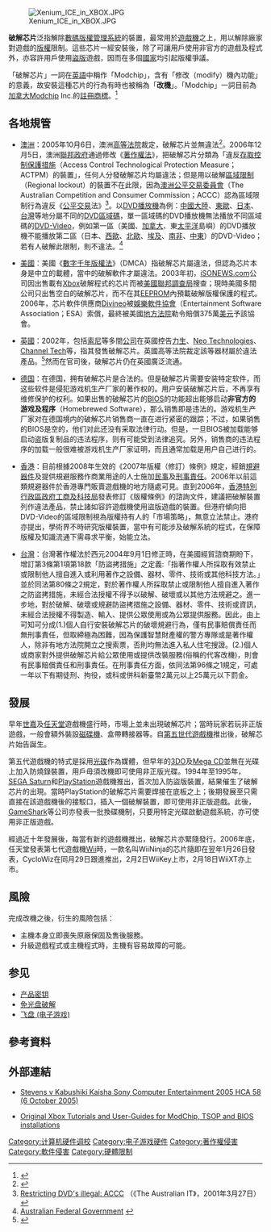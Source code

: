 [[File:Xenium_ICE_in_XBOX.JPG|thumb]]

'''破解芯片'''泛指解除[[數碼版權管理系統|數碼版權管理系統]]的裝置，最常用於[[遊戲機|遊戲機]]之上，用以解除廠家對遊戲的[[版權|版權]]限制。這些芯片一經安裝後，除了可讓用戶使用非官方的遊戲及程式外，亦容許用戶使用[[盜版|盜版]]遊戲，因而在多個[[國家|國家]]均引起版權爭議。

「破解芯片」一詞在[[英語|英語]]中稱作「Modchip」，含有「修改（modify）機內功能」的意義，故安裝這種芯片的行為有時也被稱為「'''改機'''」。「Modchip」一詞目前為[[加拿大|加拿大]]Modchip Inc.的[[註冊商標|註冊商標]]。<ref>[http://strategis.ic.gc.ca/app/cipo/trademarks/search/viewTrademark.do;jsessionid=0000TtvxsaRK3G9g8VvPOLa_pI_:vjite1ad?language=eng&fileNumber=1146378&extension=0&startingDocumentIndexOnPage=1 ]</ref>

==各地規管==
* [[澳洲|澳洲]]：2005年10月6日，澳洲[[高等法院|高等法院]]裁定，破解芯片並無違法<ref>{{Cite web |url=http://en.wikinews.org/wiki/Australia%27s_High_Court_rules_mod-chips_are_legal |title=存档副本 |accessdate=2007-02-28 |archive-date=2006-09-13 |archive-url=https://web.archive.org/web/20060913000000/http://en.wikinews.org/wiki/Australia%27s_High_Court_rules_mod-chips_are_legal |dead-url=no }}</ref>。2006年12月5日，澳洲[[聯邦政府|聯邦政府]]通過修改《[[著作權法|著作權法]]》，把破解芯片分類為「違反[[存取控制保護措施|存取控制保護措施]]（Access Control Technological Protection Measure；ACTPM）的裝置」，任何人分發破解芯片均屬違法；但是用以破解[[區域限制|區域限制]]（Regional lockout）的裝置不在此限，因為[[澳洲公平交易委員會|澳洲公平交易委員會]]（The Australian Competition and Consumer Commission；ACCC）認為區域限制行為違反《[[公平貿易|公平交易]]法》<ref>[http://www.consensus.com.au/ITWritersAwards/ITWarchive/ITWentries02/C1CaitlinFitzsimmons.htm Restricting DVD's illegal: ACCC] {{Wayback|url=http://www.consensus.com.au/ITWritersAwards/ITWarchive/ITWentries02/C1CaitlinFitzsimmons.htm |date=20070616153646 }}（《The Australian IT》，2001年3月27日）</ref>。以[[DVD播放機|DVD播放機]]為例：[[中國大陸|中國大陸]]、[[東歐|東歐]]、[[日本|日本]]、[[台灣|台灣]]等地分屬不同的[[DVD區域碼|DVD區域碼]]，單一區域碼的DVD播放機無法播放不同區域碼的[[DVD-Video|DVD-Video]]，例如第一區（美國、[[加拿大|加拿大]]、東[[太平洋|太平洋]]島嶼）的DVD播放機不能播放第二區（日本、[[西歐|西歐]]、[[北歐|北歐]]、[[埃及|埃及]]、[[南非|南非]]、[[中東|中東]]）的DVD-Video；若有人破解此限制，則不違法。<ref>[http://www.ag.gov.au/agd/WWW/MinisterRuddockHome.nsf/Page/Media_Releases_2006_Fourth_Quarter_2272006_-_6_December_2006_-_Australia_leads_the_way_on_Copyright_Reform Australian Federal Government] {{webarchive|url=https://web.archive.org/web/20070206051501/http://www.ag.gov.au/agd/WWW/MinisterRuddockHome.nsf/Page/Media_Releases_2006_Fourth_Quarter_2272006_-_6_December_2006_-_Australia_leads_the_way_on_Copyright_Reform |date=2007-02-06 }}</ref>

* [[美國|美國]]：美國《[[數字千年版權法|數字千年版權法]]》（DMCA）指破解芯片屬違法，但認為芯片本身是中立的載體，當中的破解軟件才屬違法。2003年初，[[The_iSO_News|iSONEWS.com]]公司因出售載有[[Xbox|Xbox]]破解程式的芯片而被[[美國聯邦調查局|美國聯邦調查局]]搜查；現時美國多間公司只出售空白的破解芯片，而不在其[[EEPROM|EEPROM]]內預載破解版權保護的程式。2006年，芯片軟件供應商[[Divineo|Divineo]]被[[娛樂軟件協會|娛樂軟件協會]]（Entertainment Software Association；ESA）索償，最終被美國[[地方法院|地方法院]]勒令賠償375萬[[美元|美元]]予該協會。

* [[英國|英國]]：2002年，包括[[索尼|索尼]]等多間[[公司|公司]]在英國控告[[力生|力生]]、[[Neo_Technologies|Neo Technologies]]、[[Channel_Tech|Channel Tech]]等，指其發售破解芯片。英國高等法院裁定該等器材屬於違法產品。<ref>{{Cite web |url=http://www.bailii.org/cgi-bin/markup.cgi?doc=%2Few%2Fcases%2FEWHC%2FCh%2F2004%2F1738.html |title=存档副本 |accessdate=2020-09-15 |archive-date=2018-05-11 |archive-url=https://web.archive.org/web/20180511201254/http://www.bailii.org/cgi-bin/markup.cgi?doc=%2Few%2Fcases%2FEWHC%2FCh%2F2004%2F1738.html |dead-url=no }}</ref>然而在官司後，破解芯片仍在英國廣泛流通。

* [[德国|德国]]：在德国，拥有破解芯片是合法的。但是破解芯片需要安装特定软件，而这些软件是侵犯游戏机生产厂家的著作权的。用户安装破解芯片后，不再享有维修保护的权利。如果出售的破解芯片的[[BIOS|BIOS]]的功能超出能够启动'''非官方的游戏及程序'''（Homebrewed Software），那么销售即是违法的。游戏机生产厂家对在德国境内的破解芯片销售商一直在进行紧密的跟踪；不过，如果销售的BIOS是空的，他们对此还没有采取法律行动。但是，一旦BIOS被加载能够启动盗版复制品的违法程序，则有可能受到法律追究。另外，销售商的违法程序的加载一般很难被游戏机生产厂家证明，而且通常加载是用户自己进行的。

* [[香港|香港]]：目前根據2008年生效的《2007年版權（修訂）條例》規定，經銷[[規避器件|規避器件]]及提供規避服務作商業用途的人士施加[[民事|民事]]及[[刑事責任|刑事責任]]。2006年以前這類規避器件於香港專門販賣遊戲機的地方隨處可見。直到2006年，[[香港特別行政區政府|香港特別行政區政府]][[工商及科技局|工商及科技局]]發表修訂《版權條例》的諮詢文件，建議把破解裝置列作違法產品，禁止諸如容許遊戲機使用盜版遊戲的裝置。但港府傾向把DVD-Video的區域限制視為版權持有人的「市場策略」，無意立法禁止。港府亦提出，學術界不時研究版權裝置，當中有可能涉及破解系統的程式，在保障版權及知識流通下需尋求平衡，始能立法。

* [[台灣|台灣]]：台灣著作權法於西元2004年9月1日修正時，在美國經貿諮商期盼下，增訂第3條第1項第18款「防盜拷措施」之定義:「指著作權人所採取有效禁止或限制他人擅自進入或利用著作之設備、器材、零件、技術或其他科技方法。」並於同法第80條之2規定，對於著作權人所採取禁止或限制他人擅自進入著作之防盜拷措施，未經合法授權不得予以破解、破壞或以其他方法規避之。進一步地，對於破解、破壞或規避防盜拷措施之設備、器材、零件、技術或資訊，未經合法授權不得製造、輸入、提供公眾使用或為公眾提供服務。因此，由上可知可分成(1.)個人自行安裝破解芯片的破壞規避行為，僅有民事賠償責任而無刑事責任，但取締極為困難，因為保護智慧財產權的警方專隊或是著作權人，除非有地方法院開立之搜索票，否則均無法進入私人住宅搜證。(2.)個人或商家對外提供破解芯片給公眾使用或提供改裝服務(俗稱的代客改機)，則會有民事賠償責任和刑事責任。在刑事責任方面，依同法第96條之1規定，可處一年以下有期徒刑、拘役，或科或併科新臺幣2萬元以上25萬元以下罰金。

==發展==
早年[[世嘉|世嘉]]及[[任天堂|任天堂]]遊戲機盛行時，市場上並未出現破解芯片；當時玩家若玩非正版遊戲，一般會額外裝設[[磁碟機|磁碟機]]、盒帶轉接器等。自[[第五世代遊戲機|第五世代遊戲機]]推出後，破解芯片始告誕生。

第五代遊戲機的特式是採用[[光碟|光碟]]作為媒體，但早年的[[3DO|3DO]]及[[Mega_CD|Mega CD]]並無在光碟上加入防燒錄裝置，用戶毋須改機即可使用非正版光碟。1994年至1995年，[[SEGA_Saturn|SEGA Saturn]]和[[PlayStation|PlayStation]]遊戲機推出，首次加入防盜版裝置，結果催生了破解芯片的出現。當時PlayStation的破解芯片需要焊接在底板之上；後期發展至只需直接在該遊戲機後的接駁口，插入一個破解裝置，即可使用非正版遊戲。此後，[[GameShark|GameShark]]等公司亦發表一批換碟機制，只要用特定光碟啟動遊戲系統，亦可使用非正版遊戲。

經過近十年發展後，每當有新的遊戲機推出，破解芯片亦緊隨發行。2006年底，任天堂發表第七代遊戲機[[Wii|Wii]]時，一款名叫WiiNinja的芯片隨即在翌年1月26日發表，CycloWiz在同月29日跟進推出，2月2日WiiKey上市，2月18日WiiXT亦上市。

==風險==
完成改機之後，衍生的風險包括：
*主機本身立即喪失原廠保固及售後服務。
*升級遊戲程式或主機程式時，主機有容易故障的可能。

==参见==
* [[产品密钥|产品密钥]]
* [[免光盘破解|免光盘破解]]
* [[飞盘_(电子游戏)|飞盘 (电子游戏)]]

==參考資料==
{{Reflist}}

==外部連結==
*{{英語}}[http://www.austlii.edu.au/au/cases/cth/high_ct/2005/58.html Stevens v Kabushiki Kaisha Sony Computer Entertainment 2005 HCA 58 (6 October 2005)] {{Wayback|url=http://www.austlii.edu.au/au/cases/cth/high_ct/2005/58.html |date=20130510050953 }}
*{{英語}}[https://web.archive.org/web/20101228064335/http://xbox-scene.com/xbox-tutorials.php?p=14%7C151%7C#14 Original Xbox Tutorials and User-Guides for ModChip, TSOP and BIOS installations]

[[Category:计算机硬件调校|Category:计算机硬件调校]]
[[Category:电子游戏硬件|Category:电子游戏硬件]]
[[Category:著作權侵害|Category:著作權侵害]]
[[Category:軟件侵害|Category:軟件侵害]]
[[Category:硬體限制|Category:硬體限制]]